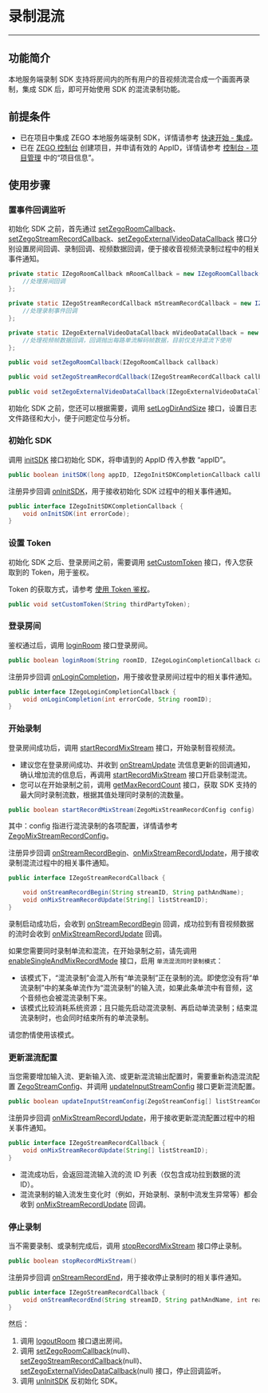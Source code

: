 # 录制混流

- - - 

## 功能简介

本地服务端录制 SDK 支持将房间内的所有用户的音视频流混合成一个画面再录制，集成 SDK 后，即可开始使用 SDK 的混流录制功能。

## 前提条件

- 已在项目中集成 ZEGO 本地服务端录制 SDK，详情请参考 [快速开始 - 集成](./SDK%20Integration.mdx)。
- 已在 [ZEGO 控制台](https://console.zego.im) 创建项目，并申请有效的 AppID，详情请参考 [控制台 - 项目管理](https://doc-zh.zego.im/article/12107) 中的“项目信息”。

## 使用步骤

### 置事件回调监听

初始化 SDK 之前，首先通过 [setZegoRoomCallback](/API/ServerRecord-java/com/zego/zegoliveroom/ZegoLiveRoom.html#setZegoRoomCallback-com.zego.zegoliveroom.callback.IZegoRoomCallback-)、[setZegoStreamRecordCallback](/API/ServerRecord-java/com/zego/zegoliveroom/ZegoLiveRoom.html#setZegoStreamRecordCallback-com.zego.zegoliveroom.callback.IZegoStreamRecordCallback-)、[setZegoExternalVideoDataCallback](https://doc-preview-zh.zego.im/API/ServerRecord-java/com/zego/zegoliveroom/ZegoLiveRoom.html#setZegoExternalVideoDataCallback-com.zego.zegoliveroom.callback.IZegoExternalVideoDataCallback-) 接口分别设置房间回调、录制回调、视频数据回调，便于接收音视频流录制过程中的相关事件通知。

```java
private static IZegoRoomCallback mRoomCallback = new IZegoRoomCallback() {
    //处理房间回调
};

private static IZegoStreamRecordCallback mStreamRecordCallback = new IZegoStreamRecordCallback() {
    //处理录制事件回调
};
   
private static IZegoExternalVideoDataCallback mVideoDataCallback = new IZegoExternalVideoDataCallback() {
    //处理视频帧数据回调，回调抛出每路单流解码帧数据，目前仅支持混流下使用
};

public void setZegoRoomCallback(IZegoRoomCallback callback)

public void setZegoStreamRecordCallback(IZegoStreamRecordCallback callback)
 
public void setZegoExternalVideoDataCallback(IZegoExternalVideoDataCallback callback)
```

初始化 SDK 之前，您还可以根据需要，调用 [setLogDirAndSize](/API/ServerRecord-java/com/zego/zegoliveroom/ZegoLiveRoom.html#setLogDirAndSize-java.lang.String-long-) 接口，设置日志文件路径和大小，便于问题定位与分析。
    
### 初始化 SDK

调用 [initSDK](/API/ServerRecord-java/com/zego/zegoliveroom/ZegoLiveRoom.html#initSDK-long-byte:A-com.zego.zegoliveroom.callback.IZegoInitSDKCompletionCallback-) 接口初始化 SDK，将申请到的 AppID 传入参数 “appID”。

```java
public boolean initSDK(long appID, IZegoInitSDKCompletionCallback callback)
```

注册异步回调 [onInitSDK](/API/ServerRecord-java/com/zego/zegoliveroom/callback/IZegoInitSDKCompletionCallback.html#onInitSDK-int-)，用于接收初始化 SDK 过程中的相关事件通知。

```java
public interface IZegoInitSDKCompletionCallback {
    void onInitSDK(int errorCode);
}
```

###  设置 Token

初始化 SDK 之后、登录房间之前，需要调用 [setCustomToken](/API/ServerRecord-java/com/zego/zegoliveroom/ZegoLiveRoom.html#setCustomToken-java.lang.String-) 接口，传入您获取到的 Token，用于鉴权。

Token 的获取方式，请参考 [使用 Token 鉴权](!User_Access_Control)。

```java
public void setCustomToken(String thirdPartyToken);
```

###  登录房间

鉴权通过后，调用 [loginRoom](/API/ServerRecord-java/com/zego/zegoliveroom/ZegoLiveRoom.html#loginRoom-java.lang.String-com.zego.zegoliveroom.callback.IZegoLoginCompletionCallback-) 接口登录房间。

```java
public boolean loginRoom(String roomID, IZegoLoginCompletionCallback callback)
```

注册异步回调 [onLoginCompletion](/API/ServerRecord-java/com/zego/zegoliveroom/callback/IZegoLoginCompletionCallback.html#onLoginCompletion-int-java.lang.String-)，用于接收登录房间过程中的相关事件通知。

```java
public interface IZegoLoginCompletionCallback {
    void onLoginCompletion(int errorCode, String roomID);
}
```

###  开始录制

登录房间成功后，调用 [startRecordMixStream](/API/ServerRecord-java/com/zego/zegoliveroom/ZegoLiveRoom.html#startRecordMixStream-com.zego.zegoliveroom.entity.ZegoMixStreamRecordConfig-) 接口，开始录制音视频流。

<Note title="说明">

- 建议您在登录房间成功、并收到 [onStreamUpdate](/API/ServerRecord-java/com/zego/zegoliveroom/callback/IZegoRoomCallback.html#onStreamUpdate-int-com.zego.zegoliveroom.entity.ZegoStreamInfo:A-java.lang.String-) 流信息更新的回调通知，确认增加流的信息后，再调用 [startRecordMixStream](/API/ServerRecord-java/com/zego/zegoliveroom/ZegoLiveRoom.html#startRecordMixStream-com.zego.zegoliveroom.entity.ZegoMixStreamRecordConfig-) 接口开启录制混流。
- 您可以在开始录制之前，调用 [getMaxRecordCount](/API/ServerRecord-java/com/zego/zegoliveroom/ZegoLiveRoom.html#getMaxRecordCount--) 接口，获取 SDK 支持的最大同时录制流数，根据其值处理同时录制的流数量。
</Note>

```java
public boolean startRecordMixStream(ZegoMixStreamRecordConfig config)
```

其中：config 指进行混流录制的各项配置，详情请参考 [ZegoMixStreamRecordConfig](/API/ServerRecord-java/com/zego/zegoliveroom/entity/ZegoMixStreamRecordConfig.html)。
  
注册异步回调 [onStreamRecordBegin](/API/ServerRecord-java/com/zego/zegoliveroom/callback/IZegoStreamRecordCallback.html#onStreamRecordBegin-java.lang.String-java.lang.String-)、[onMixStreamRecordUpdate](/API/ServerRecord-java/com/zego/zegoliveroom/callback/IZegoStreamRecordCallback.html#onMixStreamRecordUpdate-java.lang.String:A-)，用于接收录制混流过程中的相关事件通知。

```java
public interface IZegoStreamRecordCallback {

    void onStreamRecordBegin(String streamID, String pathAndName);
    void onMixStreamRecordUpdate(String[] listStreamID);
}
```

录制启动成功后，会收到 [onStreamRecordBegin](/API/ServerRecord-java/com/zego/zegoliveroom/callback/IZegoStreamRecordCallback.html#onStreamRecordBegin-java.lang.String-java.lang.String-) 回调，成功拉到有音视频数据的流时会收到 [onMixStreamRecordUpdate](/API/ServerRecord-java/com/zego/zegoliveroom/callback/IZegoStreamRecordCallback.html#onMixStreamRecordUpdate-java.lang.String:A-) 回调。
    
<Warning title="注意">

如果您需要同时录制单流和混流，在开始录制之前，请先调用 [enableSingleAndMixRecordMode](/API/ServerRecord-java/com/zego/zegoliveroom/ZegoLiveRoom.html#enableSingleAndMixRecordMode-boolean-) 接口，启用 `单流混流同时录制模式`：

- 该模式下，“混流录制”会混入所有“单流录制”正在录制的流。即使您没有将“单流录制”中的某条单流作为“混流录制”的输入流，如果此条单流中有音频，这个音频也会被混流录制下来。
- 该模式比较消耗系统资源；且只能先启动混流录制、再启动单流录制；结束混流录制时，也会同时结束所有的单流录制。

请您酌情使用该模式。
</Warning>
      
###  更新混流配置

当您需要增加输入流、更新输入流、或更新混流输出配置时，需要重新构造混流配置 [ZegoStreamConfig](https://doc-zh.zego.im/API/ServerRecord-java/com/zego/zegoliveroom/entity/ZegoStreamConfig.html)、并调用 [updateInputStreamConfig](/API/ServerRecord-java/com/zego/zegoliveroom/ZegoLiveRoom.html#updateInputStreamConfig-com.zego.zegoliveroom.entity.ZegoStreamConfig:A-) 接口更新混流配置。

```java
public boolean updateInputStreamConfig(ZegoStreamConfig[] listStreamConfig）
```
    
注册异步回调 [onMixStreamRecordUpdate](/API/ServerRecord-java/com/zego/zegoliveroom/callback/IZegoStreamRecordCallback.html#onMixStreamRecordUpdate-java.lang.String:A-)，用于接收更新混流配置过程中的相关事件通知。

```java
public interface IZegoStreamRecordCallback {
    void onMixStreamRecordUpdate(String[] listStreamID);
}
```

<Note title="说明">

- 混流成功后，会返回混流输入流的流 ID 列表（仅包含成功拉到数据的流 ID）。
- 混流录制的输入流发生变化时（例如，开始录制、录制中流发生异常等）都会收到 [onMixStreamRecordUpdate](/API/ServerRecord-java/com/zego/zegoliveroom/callback/IZegoStreamRecordCallback.html#onMixStreamRecordUpdate-java.lang.String:A-) 回调。
</Note>  

###  停止录制

当不需要录制、或录制完成后，调用 [stopRecordMixStream](/API/ServerRecord-java/com/zego/zegoliveroom/ZegoLiveRoom.html#stopRecordMixStream--) 接口停止录制。

```java
public boolean stopRecordMixStream()
```

注册异步回调 [onStreamRecordEnd](/API/ServerRecord-java/com/zego/zegoliveroom/callback/IZegoStreamRecordCallback.html#onStreamRecordEnd-java.lang.String-java.lang.String-int-)，用于接收停止录制时的相关事件通知。
 
```java
public interface IZegoStreamRecordCallback {
    void onStreamRecordEnd(String streamID, String pathAndName, int reason);
}
```

然后：

1. 调用 [logoutRoom](/API/ServerRecord-java/com/zego/zegoliveroom/ZegoLiveRoom.html#logoutRoom--) 接口退出房间。
2. 调用 [setZegoRoomCallback](/API/ServerRecord-java/com/zego/zegoliveroom/ZegoLiveRoom.html#setZegoRoomCallback-com.zego.zegoliveroom.callback.IZegoRoomCallback-)(null)、[setZegoStreamRecordCallback](/API/ServerRecord-java/com/zego/zegoliveroom/ZegoLiveRoom.html#setZegoStreamRecordCallback-com.zego.zegoliveroom.callback.IZegoStreamRecordCallback-)(null)、[setZegoExternalVideoDataCallback](https://doc-preview-zh.zego.im/API/ServerRecord-java/com/zego/zegoliveroom/ZegoLiveRoom.html#setZegoExternalVideoDataCallback-com.zego.zegoliveroom.callback.IZegoExternalVideoDataCallback-)(null) 接口，停止回调监听。
3. 调用 [unInitSDK](/API/ServerRecord-java/com/zego/zegoliveroom/ZegoLiveRoom.html#unInitSDK--) 反初始化 SDK。
